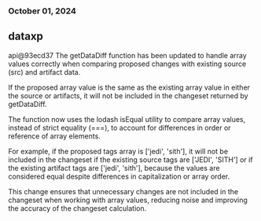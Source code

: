 ### October 01, 2024
## dataxp

api@93ecd37
The getDataDiff function has been updated to handle array values correctly when comparing proposed changes with existing source (src) and artifact data.

If the proposed array value is the same as the existing array value in either the source or artifacts, it will not be included in the changeset returned by getDataDiff.

The function now uses the lodash isEqual utility to compare array values, instead of strict equality (===), to account for differences in order or reference of array elements.

For example, if the proposed tags array is ['jedi', 'sith'], it will not be included in the changeset if the existing source tags are ['JEDI', 'SITH'] or if the existing artifact tags are ['jedi', 'sith'], because the values are considered equal despite differences in capitalization or array order.

This change ensures that unnecessary changes are not included in the changeset when working with array values, reducing noise and improving the accuracy of the changeset calculation.